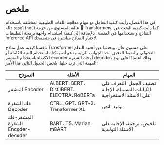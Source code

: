 # ملخص

في هذا الفصل، رأيت كيفية التعامل مع مهام معالجة اللغات الطبيعية المختلفة باستخدام دالة `pipeline()` عالية المستوى من حزمة 🤗 Transformers. كما رأيت كيفية البحث عن النماذج واستخدامها في المنصة، بالإضافة إلى كيفية استخدام واجهة برمجة التطبيقات Inference API لاختبار النماذج مباشرة في متصفحك.

ناقشنا كيفية عمل نماذج Transformer على مستوى عال، وتحدثنا عن أهمية التعلم التحويلي والضبط الدقيق. أحد الجوانب الرئيسية هو أنه يمكنك استخدام البنية الكاملة أو الاكتفاء باستخدام المشفر encoder أو فك الشفرة decoder، وذلك اعتمادًا على نوع المهمة التي تريد حلها. يلخص الجدول التالي هذا الأمر:

| النموذج | الأمثلة | المهام |
| --- | --- | --- |
| المشفر Encoder | ALBERT، BERT، DistilBERT، ELECTRA، RoBERTa | تصنيف الجمل، التعرف على الكيانات المسماة، الإجابة على الأسئلة الاستخراجية |
| فك الشفرة Decoder | CTRL، GPT، GPT-2، Transformer XL | توليد النص |
| المشفر-فك الشفرة Encoder-decoder | BART، T5، Marian، mBART | تلخيص، ترجمة، الإجابة على الأسئلة التوليدية |